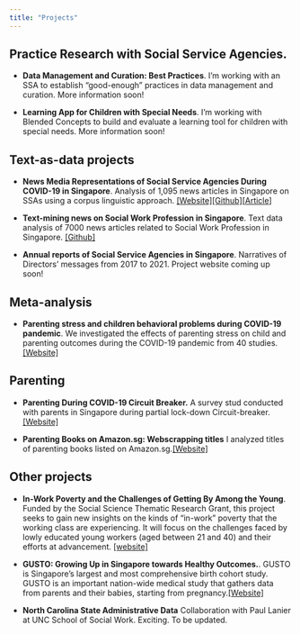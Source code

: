 ```yaml
---
title: "Projects"
---
```


## Practice Research with Social Service Agencies.

- **Data Management and Curation: Best Practices**. I'm working with an SSA to establish "good-enough" practices in data management and curation. More information soon!

- **Learning App for Children with Special Needs**. I'm working with Blended Concepts to build and evaluate a learning tool for children with special needs. More information soon!

## Text-as-data projects

-   **News Media Representations of Social Service Agencies During COVID-19 in Singapore**. Analysis of 1,095 news articles in Singapore on SSAs using a corpus linguistic approach. [\[Website\]](https://gerardchung.github.io/ssanews/)[\[Github\]](https://github.com/gerardchung/ssa_covid_news)\[[Article](https://fass.nus.edu.sg/ssr/wp-content/uploads/sites/8/2022/03/Snippet_Issue-1_2022_MinorityStress_CommunityConnectedness_NewsMedia_SocialServices.pdf)\]

-   **Text-mining news on Social Work Profession in Singapore**. Text data analysis of 7000 news articles related to Social Work Profession in Singapore. [\[Github\]](https://github.com/gerardchung/social_work_news_singapore)

-   **Annual reports of Social Service Agencies in Singapore**. Narratives of Directors' messages from 2017 to 2021. Project website coming up soon!

## Meta-analysis

-   **Parenting stress and children behavioral problems during COVID-19 pandemic**. We investigated the effects of parenting stress on child and parenting outcomes during the COVID-19 pandemic from 40 studies. [\[Website\]](https://gerardchung.github.io/meta_analysis_parentingstress/)

## Parenting

-   **Parenting During COVID-19 Circuit Breaker.** A survey stud conducted with parents in Singapore during partial lock-down Circuit-breaker. [\[Website\]](https://sgcovidparenting.mystrikingly.com/)

-   **Parenting Books on Amazon.sg: Webscrapping titles** I analyzed titles of parenting books listed on Amazon.sg.[\[Website\]](https://gerardchung.github.io/amazon_parentingbooks/)

## Other projects

-   **In-Work Poverty and the Challenges of Getting By Among the Young**. Funded by the Social Science Thematic Research Grant, this project seeks to gain new insights on the kinds of "in-work" poverty that the working class are experiencing. It will focus on the challenges faced by lowly educated young workers (aged between 21 and 40) and their efforts at advancement. [\[website\]](https://fass.nus.edu.sg/ssr/research-projects/in-work-poverty-challenges-getting-by-among-the-young/)

-   **GUSTO: Growing Up in Singapore towards Healthy Outcomes.**. GUSTO is Singapore's largest and most comprehensive birth cohort study. GUSTO is an important nation-wide medical study that gathers data from parents and their babies, starting from pregnancy.[\[Website\]](https://www.gusto.sg/)

-   **North Carolina State Administrative Data** Collaboration with Paul Lanier at UNC School of Social Work. Exciting. To be updated.
